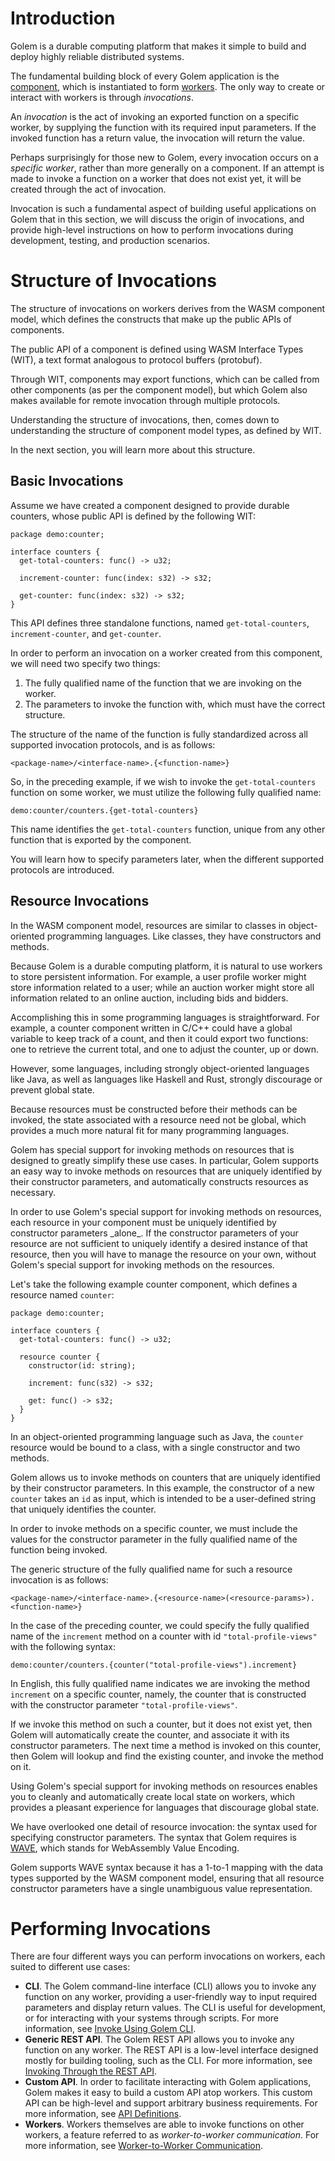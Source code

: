 
# Introduction

Golem is a durable computing platform that makes it simple to build and deploy
highly reliable distributed systems.

The fundamental building block of every Golem application is the
[component](#concepts-components), which is instantiated to form 
[workers](#concepts-workers). The only way to create or interact with workers is 
through _invocations_.

An _invocation_ is the act of invoking an exported function on a specific 
worker, by supplying the function with its required input parameters. If the 
invoked function has a return value, the invocation will return the value.

Perhaps surprisingly for those new to Golem, every invocation occurs on a 
_specific worker_, rather than more generally on a component. If an attempt is 
made to invoke a function on a worker that does not exist yet, it will be 
created through the act of invocation.

Invocation is such a fundamental aspect of building useful applications on 
Golem that in this section, we will discuss the origin of invocations, and 
provide high-level instructions on how to perform invocations during 
development, testing, and production scenarios.

# Structure of Invocations

The structure of invocations on workers derives from the WASM component model, 
which defines the constructs that make up the public APIs of components.

The public API of a component is defined using WASM Interface Types (WIT), a 
text format analogous to protocol buffers (protobuf).

Through WIT, components may export functions, which can be called from other 
components (as per the component model), but which Golem also makes available 
for remote invocation through multiple protocols.

Understanding the structure of invocations, then, comes down to understanding 
the structure of component model types, as defined by WIT.

In the next section, you will learn more about this structure.

## Basic Invocations 

Assume we have created a component designed to provide durable counters, whose 
public API is defined by the following WIT:

```
package demo:counter;

interface counters {
  get-total-counters: func() -> u32;

  increment-counter: func(index: s32) -> s32;

  get-counter: func(index: s32) -> s32;
}
```

This API defines three standalone functions, named `get-total-counters`, 
`increment-counter`, and `get-counter`.

In order to perform an invocation on a worker created from this component, we 
will need two specify two things:

1. The fully qualified name of the function that we are invoking on the worker.
2. The parameters to invoke the function with, which must have the correct 
   structure.

The structure of the name of the function is fully standardized across all 
supported invocation protocols, and is as follows:

```
<package-name>/<interface-name>.{<function-name>}
```

So, in the preceding example, if we wish to invoke the `get-total-counters` 
function on some worker, we must utilize the following fully qualified name:

```
demo:counter/counters.{get-total-counters}
```

This name identifies the `get-total-counters` function, unique from any other 
function that is exported by the component.

You will learn how to specify parameters later, when the different supported 
protocols are introduced.

## Resource Invocations

In the WASM component model, resources are similar to classes in object-oriented 
programming languages. Like classes, they have constructors and methods.

Because Golem is a durable computing platform, it is natural to use workers to 
store persistent information. For example, a user profile worker might store 
information related to a user; while an auction worker might store all 
information related to an online auction, including bids and bidders.

Accomplishing this in some programming languages is straightforward. For 
example, a counter component written in C/C++ could have a global variable to
keep track of a count, and then it could export two functions: one to retrieve 
the current total, and one to adjust the counter, up or down.

However, some languages, including strongly object-oriented languages like Java, 
as well as languages like Haskell and Rust, strongly discourage or prevent 
global state.

Because resources must be constructed before their methods can be invoked, the 
state associated with a resource need not be global, which provides a much more 
natural fit for many programming languages.

Golem has special support for invoking methods on resources that is designed to 
greatly simplify these use cases. In particular, Golem supports an easy way 
to invoke methods on resources that are uniquely identified by their 
constructor parameters, and automatically constructs resources as necessary.


<Callout type="warning">
  <div>
    In order to use Golem's special support for invoking methods on resources, 
    each resource in your component must be uniquely identified by constructor 
    parameters _alone_. If the constructor parameters of your resource are not 
    sufficient to uniquely identify a desired instance of that resource, then 
    you will have to manage the resource on your own, without Golem's special 
    support for invoking methods on the resources.
  </div>
</Callout>


Let's take the following example counter component, which defines a resource 
named `counter`:

```
package demo:counter;

interface counters {
  get-total-counters: func() -> u32;

  resource counter {
    constructor(id: string);

    increment: func(s32) -> s32;

    get: func() -> s32;
  }
}
```

In an object-oriented programming language such as Java, the `counter` resource 
would be bound to a class, with a single constructor and two methods.

Golem allows us to invoke methods on counters that are uniquely identified by 
their constructor parameters. In this example, the constructor of a new 
`counter` takes an `id` as input, which is intended to be a user-defined string 
that uniquely identifies the counter.

In order to invoke methods on a specific counter, we must include the 
values for the constructor parameter in the fully qualified name of the function
being invoked. 

The generic structure of the fully qualified name for such a resource invocation 
is as follows:


```
<package-name>/<interface-name>.{<resource-name>(<resource-params>).<function-name>}
```

In the case of the preceding counter, we could specify the fully qualified name 
of the `increment` method on a counter with id `"total-profile-views"` with the 
following syntax:

```
demo:counter/counters.{counter("total-profile-views").increment}
```

In English, this fully qualified name indicates we are invoking the method 
`increment` on a specific counter, namely, the counter that is constructed with 
the constructor parameter `"total-profile-views"`.

If we invoke this method on such a counter, but it does not exist yet, then 
Golem will automatically create the counter, and associate it with its 
constructor parameters. The next time a method is invoked on this counter, then 
Golem will lookup and find the existing counter, and invoke the method on it.

Using Golem's special support for invoking methods on resources enables you to 
cleanly and automatically create local state on workers, which provides a 
pleasant experience for languages that discourage global state.

We have overlooked one detail of resource invocation: the syntax used for 
specifying constructor parameters. The syntax that Golem requires is 
[WAVE](https://github.com/bytecodealliance/wasm-tools/tree/main/crates/wasm-wave#readme),
which stands for WebAssembly Value Encoding.

Golem supports WAVE syntax because it has a 1-to-1 mapping with the data types 
supported by the WASM component model, ensuring that all resource constructor 
parameters have a single unambiguous value representation.

# Performing Invocations 

There are four different ways you can perform invocations on workers, each 
suited to different use cases:

 - **CLI**. The Golem command-line interface (CLI) allows you to invoke any 
   function on any worker, providing a user-friendly way to input required 
   parameters and display return values. The CLI is useful for development, or 
   for interacting with your systems through scripts. For more information, see 
   [Invoke Using Golem CLI](#invoke-cli.mdx).
 - **Generic REST API**. The Golem REST API allows you to invoke any function on 
   any worker. The REST API is a low-level interface designed mostly for
   building tooling, such as the CLI. For more information, see [Invoking Through
   the REST API](#invoke-http.mdx).
 - **Custom API**. In order to facilitate interacting with Golem applications, 
   Golem makes it easy to build a custom API atop workers. This custom API can 
   be high-level and support arbitrary business requirements. For more 
   information, see [API Definitions](#concepts-api-definitions.mdx).
 - **Workers**. Workers themselves are able to invoke functions on other 
   workers, a feature referred to as _worker-to-worker communication_. For more
   information, see 
   [Worker-to-Worker Communication](#concepts-worker-to-worker-communication.mdx).

